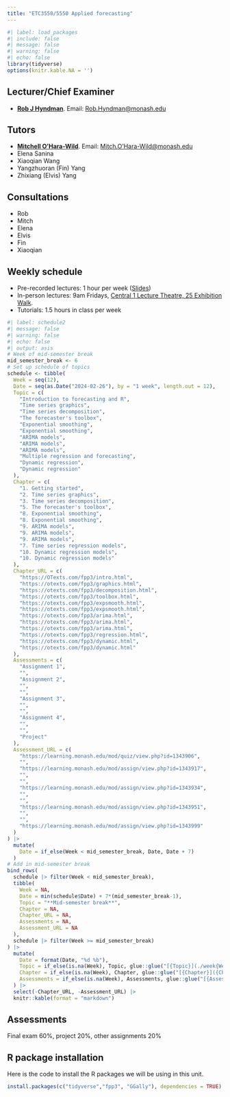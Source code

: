 ```yaml
---
title: "ETC3550/5550 Applied forecasting"
---
```


```r
#| label: load_packages
#| include: false
#| message: false
#| warning: false
#| echo: false
library(tidyverse)
options(knitr.kable.NA = '')
```

## Lecturer/Chief Examiner

* [**Rob J Hyndman**](https://robjhyndman.com). Email: [Rob.Hyndman@monash.edu](mailto:Rob.Hyndman@monash.edu)

## Tutors

* [**Mitchell O'Hara-Wild**](https://mitchelloharawild.com). Email: [Mitch.O'Hara-Wild@monash.edu](mailto:Mitch.O'Hara-Wild@monash.edu)
* Elena Sanina
* Xiaoqian Wang
* Yangzhuoran (Fin) Yang
* Zhixiang (Elvis) Yang

## Consultations

* Rob
* Mitch
* Elena
* Elvis
* Fin
* Xiaoqian

## Weekly schedule

* Pre-recorded lectures: 1 hour per week ([Slides](https://github.com/robjhyndman/fpp3_slides))
* In-person lectures: 9am Fridays, [Central 1 Lecture Theatre, 25 Exhibition Walk](https://maps.app.goo.gl/RKdmJq2tBfw8ViNT9).
* Tutorials: 1.5 hours in class per week


```r
#| label: schedule2
#| message: false
#| warning: false
#| echo: false
#| output: asis
# Week of mid-semester break
mid_semester_break <- 6
# Set up schedule of topics
schedule <- tibble(
  Week = seq(12),
  Date = seq(as.Date("2024-02-26"), by = "1 week", length.out = 12),
  Topic = c(
    "Introduction to forecasting and R",
    "Time series graphics",
    "Time series decomposition",
    "The forecaster's toolbox",
    "Exponential smoothing",
    "Exponential smoothing",
    "ARIMA models",
    "ARIMA models",
    "ARIMA models",
    "Multiple regression and forecasting",
    "Dynamic regression",
    "Dynamic regression"
  ),
  Chapter = c(
    "1. Getting started",
    "2. Time series graphics",
    "3. Time series decomposition",
    "5. The forecaster's toolbox",
    "8. Exponential smoothing",
    "8. Exponential smoothing",
    "9. ARIMA models",
    "9. ARIMA models",
    "9. ARIMA models",
    "7. Time series regression models",
    "10. Dynamic regression models",
    "10. Dynamic regression models"
  ),
  Chapter_URL = c(
    "https://OTexts.com/fpp3/intro.html",
    "https://otexts.com/fpp3/graphics.html",
    "https://otexts.com/fpp3/decomposition.html",
    "https://otexts.com/fpp3/toolbox.html",
    "https://otexts.com/fpp3/expsmooth.html",
    "https://otexts.com/fpp3/expsmooth.html",
    "https://otexts.com/fpp3/arima.html",
    "https://otexts.com/fpp3/arima.html",
    "https://otexts.com/fpp3/arima.html",
    "https://otexts.com/fpp3/regression.html",
    "https://otexts.com/fpp3/dynamic.html",
    "https://otexts.com/fpp3/dynamic.html"
  ),
  Assessments = c(
    "Assignment 1",
    "",
    "Assignment 2",
    "",
    "",
    "Assignment 3",
    "",
    "",
    "Assignment 4",
    "",
    "",
    "Project"
  ),
  Assessment_URL = c(
    "https://learning.monash.edu/mod/quiz/view.php?id=1343906",
    "",
    "https://learning.monash.edu/mod/assign/view.php?id=1343917",
    "",
    "",
    "https://learning.monash.edu/mod/assign/view.php?id=1343934",
    "",
    "",
    "https://learning.monash.edu/mod/assign/view.php?id=1343951",
    "",
    "",
    "https://learning.monash.edu/mod/assign/view.php?id=1343999"
  )
) |>
  mutate(
    Date = if_else(Week < mid_semester_break, Date, Date + 7)
  )
# Add in mid-semester break
bind_rows(
  schedule |> filter(Week < mid_semester_break),
  tibble(
    Week = NA,
    Date = min(schedule$Date) + 7*(mid_semester_break-1),
    Topic = "**Mid-semester break**",
    Chapter = NA,
    Chapter_URL = NA,
    Assessments = NA,
    Assessment_URL = NA
  ),
  schedule |> filter(Week >= mid_semester_break)
) |>
  mutate(
    Date = format(Date, "%d %b"),
    Topic = if_else(is.na(Week), Topic, glue::glue("[{Topic}](./week{Week}.html)")),
    Chapter = if_else(is.na(Week), Chapter, glue::glue("[{Chapter}]({Chapter_URL})")),
    Assessments = if_else(is.na(Week), Assessments, glue::glue("[{Assessments}]({Assessment_URL})"))
  ) |>
  select(-Chapter_URL, -Assessment_URL) |>
  knitr::kable(format = "markdown")
```

## Assessments

Final exam 60%, project 20%, other assignments 20%

## R package installation

Here is the code to install the R packages we will be using in this unit.

```r
install.packages(c("tidyverse","fpp3", "GGally"), dependencies = TRUE)
```
